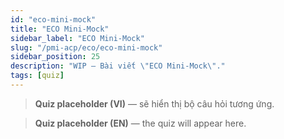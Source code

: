 ```yaml
---
id: "eco-mini-mock"
title: "ECO Mini-Mock"
sidebar_label: "ECO Mini-Mock"
slug: "/pmi-acp/eco/eco-mini-mock"
sidebar_position: 25
description: "WIP — Bài viết \"ECO Mini-Mock\"."
tags: [quiz]
---
```



<Tabs groupId="lang">

<TabItem value="vi" label="VI" default>

> **Quiz placeholder (VI)** — sẽ hiển thị bộ câu hỏi tương ứng.

</TabItem>

<TabItem value="en" label="EN">

> **Quiz placeholder (EN)** — the quiz will appear here.

</TabItem>
</Tabs>

